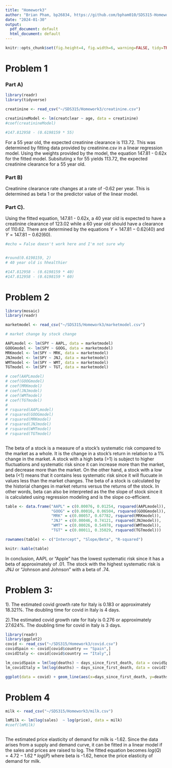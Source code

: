 ---
title: "Homework3"
author: "Brian Pham, bp26834, https://github.com/bpham010/SDS315-Homework3"
date: "2024-01-30"
output:
  pdf_document: default
  html_document: default
---

```{r global_options, echo=FALSE}
knitr::opts_chunk$set(fig.height=4, fig.width=6, warning=FALSE, tidy=TRUE, message = FALSE, tidy.opts=list(width.cutoff=60))
```



# Problem 1

### Part A)

```{r, echo = FALSE, message = FALSE}

library(readr)
library(tidyverse)

creatinine <- read_csv("~/SDS315/Homework3/creatinine.csv")

creatinineModel <- lm(creatclear ~ age, data = creatinine)
#coef(creatinineModel)

#147.812958 - (0.6198159 * 55)

```

For a 55 year old, the expected creatinine clearance is 113.72. This was determined by fitting data provided by creatinine.csv in a linear regression model. Using the weights provided by the model, the equation 147.81 - 0.62x for the fitted model. Subsituting x for 55 yields 113.72, the expected creatinine clearance for a 55 year old. 


### Part B)

Creatinine clearance rate changes at a rate of -0.62 per year. This is determined as beta 1 or the predictor value of the linear model.

### Part C). 

Using the fitted equation, 147.81 - 0.62x, a 40 year old is expected to have a creatinine clearance of 123.02 while a 60 year old should have a clearance of 110.62. There are determined by the equations $Y = 147.81 - 0.62(40)$ and $Y = 147.81 - 0.62(60)$.


```{r, echo=FALSE}

#echo = False doesn't work here and I'm not sure why


#round(0.6198159, 2)
# 40 year old is hhealthier

#147.812958 - (0.6198159 * 40)
#147.812958 - (0.6198159 * 60)

```



# Problem 2

```{r, echo = FALSE, message = FALSE, warning=FALSE}

library(mosaic)
library(readr)

marketmodel <- read_csv("~/SDS315/Homework3/marketmodel.csv")

# market change by stock change

AAPLmodel <- lm(SPY ~ AAPL, data = marketmodel)
GOOGmodel <- lm(SPY ~ GOOG, data = marketmodel)
MRKmodel <- lm(SPY ~ MRK, data = marketmodel)
JNJmodel <- lm(SPY ~ JNJ, data = marketmodel)
WMTmodel <- lm(SPY ~ WMT, data = marketmodel)
TGTmodel <- lm(SPY ~ TGT, data = marketmodel)

# coef(AAPLmodel)
# coef(GOOGmodel)
# coef(MRKmodel)
# coef(JNJmodel)
# coef(WMTmodel)
# coef(TGTmodel)
# 
# rsquared(AAPLmodel)
# rsquared(GOOGmodel)
# rsquared(MRKmodel)
# rsquared(JNJmodel)
# rsquared(WMTmodel)
# rsquared(TGTmodel)



```

The beta of a stock is a measure of a stock's systematic risk compared to the market as a whole. It is the change in a stock's return in relation to a 1% change in the market. A stock with a high beta (>1) is subject to higher fluctuations and systematic risk since it can increase more than the market, and decrease more than the market. On the other hand, a stock with a low beta (<1) means that it contains less systematic risk since it will flucuate in values less than the market changes. The beta of a stock is calculated by the historial changes in market returns versus the returns of the stock. In other words, beta can also be interpreted as the the slope of stock since it is calculated using regression modeling and is the slope co-efficient.


```{r, echo = FALSE}


table <- data.frame("AAPL" = c(0.00076, 0.01254, rsquared(AAPLmodel)), 
                    "GOOG" = c(0.00016, 0.06504, rsquared(GOOGmodel)),
                    "MRK" = c(0.00057, 0.67782, rsquared(MRKmodel)),
                    "JNJ" = c(0.00046, 0.74121, rsquared(JNJmodel)),
                    "WMT" = c(0.00026, 0.54978, rsquared(WMTmodel)),
                    "TGT" = c(0.00011, 0.35029, rsquared(TGTmodel)))

rownames(table) <- c("Intercept", "Slope/Beta", "R-squared")

knitr::kable(table)


```

In conclusion, AAPL or "Apple" has the lowest systematic risk since it has a beta of approximately of .01. The stock with the highest systematic risk is JNJ or "Johnson and Johnson" with a beta of .74. 








# Problem 3:

1). The estimated covid growth rate for Italy is 0.183 or approximately 18.321%. The doubling time for covid in Italy is 4 days. 

2).The estimated covid growth rate for Italy is 0.276 or approximately 27.624%. The doubling time for covid in Italy is 3 days. 

```{r,echo=FALSE}

library(readr)
library(ggplot2)
covid <- read_csv("~/SDS315/Homework3/covid.csv")
covidSpain <- covid[covid$country == "Spain",]
covidItaly <- covid[covid$country == "Italy",]

lm_covidSpain = lm(log(deaths) ~ days_since_first_death, data = covidSpain)
lm_covidItaly = lm(log(deaths) ~ days_since_first_death, data = covidItaly)

ggplot(data = covid) + geom_line(aes(x=days_since_first_death, y=deaths, col = country)) + labs(x="Days Since First Death", y = "Deaths")

```


# Problem 4

```{r, echo = FALSE}


milk <- read_csv("~/SDS315/Homework3/milk.csv")

lmMilk <- lm(log(sales)  ~ log(price), data = milk)
#coef(lmMilk)



```

The estimated price elasticity of demand for milk is -1.62. Since the data arises from a supply and demand curve, it can be fitted in a linear model if the sales and prices are raised to log. The fitted equation becomes $log(Q) = 4.72 - 1.62 * log(P)$ where beta is -1.62, hence the price elasticity of demand for milk. 
